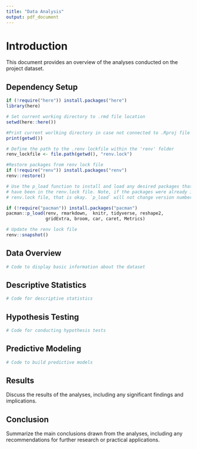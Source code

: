 ```yaml
---
title: "Data Analysis"
output: pdf_document
---
```


# Introduction
This document provides an overview of the analyses conducted on the project dataset.

## Dependency Setup
```r

if (!require("here")) install.packages("here")
library(here)

# Set current working directory to .rmd file location
setwd(here::here())

#Print current worlking directory in case not connected to .Rproj file
print(getwd())

# Define the path to the .renv lockfile within the 'renv' folder
renv_lockfile <- file.path(getwd(), "renv.lock")

#Restore packages from renv lock file
if (!require("renv")) install.packages("renv")
renv::restore()

# Use the p_load function to install and load any desired packages that may not 
# have been in the renv.lock file. Note, if the packages were already in the 
# renv.lock file, that is okay. `p_load` will not change version number

if (!require("pacman")) install.packages("pacman")
pacman::p_load(renv, rmarkdown,  knitr, tidyverse, reshape2, 
               gridExtra, broom, car, caret, Metrics)

# Update the renv lock file
renv::snapshot()
```

## Data Overview
```r
# Code to display basic information about the dataset
```

## Descriptive Statistics
```r
# Code for descriptive statistics
```

## Hypothesis Testing
```r
# Code for conducting hypothesis tests
```

## Predictive Modeling
```r
# Code to build predictive models
```

## Results
Discuss the results of the analyses, including any significant findings and implications.

## Conclusion
Summarize the main conclusions drawn from the analyses, including any recommendations for further research or practical applications.
